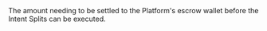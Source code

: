 <ResponseField name="UnfundedAmount" type="integer">
The amount needing to be settled to the Platform's escrow wallet before the Intent Splits can be executed.
</ResponseField>